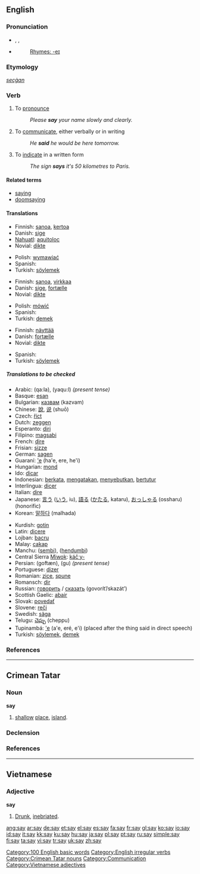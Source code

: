 {{wikipedia}}
==English==

{{rank|am|way|even|123|say|well|many|work}}

===Pronunciation===
*{{AHD|sā}}, {{IPA|/seɪ/}}, {{SAMPA|/seI/}}
*{{audio|en-us-say.ogg|Audio (US)}}
*: [[Rhymes:English:-eɪ|Rhymes: -eɪ]]

===Etymology===
{{OE.}} ''[[secġan]]''

===Verb===
{{en-verb|says|saying|said}}

# To [[pronounce]]
#: ''Please '''say''' your name slowly and clearly.''
# To [[communicate]], either verbally or in writing
#: ''He '''said''' he would be here tomorrow.''
# To [[indicate]] in a written form
#: ''The sign '''says''' it's 50 kilometres to Paris.''

====Related terms====
*[[saying]]
*[[doomsaying]]

====Translations====
{{trans-top|To pronounce}}
*Finnish: [[sanoa]], [[kertoa]]
*Danish: [[sige]]
*[[Nahuatl]]: [[aquitoloc]]
*Novial: [[dikte]]
{{trans-mid}}
*Polish: [[wymawiać]]
*Spanish: {{trad|es|decir}}
*Turkish: [[söylemek]]
{{trans-bottom}}

{{trans-top|To communicate verbally or in writing}}
*Finnish: [[sanoa]], [[virkkaa]]
*Danish: [[sige]], [[fortælle]]
*Novial: [[dikte]]
{{trans-mid}}
*Polish: [[mówić]]
*Spanish: {{trad|es|decir}}
*Turkish: [[demek]]
{{trans-bottom}}

{{trans-top|To indicate in a written form}}
*Finnish: [[näyttää]]
*Danish: [[fortælle]]
*Novial: [[dikte]]
{{trans-mid}}
*Spanish: {{trad|es|decir}}
*Turkish: [[söylemek]]
{{trans-bottom}}

=====Translations to be checked=====
{{top}}
*Arabic: {{ARchar|[[قال]]}} (qa:la), {{ARchar|[[يقول|يَقول]]}} (yaqu:l) ''(present tense)''
*Basque: [[esan]]
*Bulgarian: [[казвам]] (kazvam)
*Chinese: [[說]], [[说]] (shuō)
*Czech: [[říct]]
*Dutch: [[zeggen]]
*Esperanto: [[diri]]
*Filipino: [[magsabi]]
*French: [[dire]]
*Frisian: [[sizze]]
*German: [[sagen]]
*Guaraní: [['e]] (ha'e, ere, he'i)
*Hungarian: [[mond]]
*Ido: [[dicar]]
*Indonesian: [[kata|berkata]], [[kata|mengatakan]], [[sebut|menyebutkan]], [[tutur|bertutur]]
*Interlingua: [[dicer]]
*Italian: [[dire]]
*Japanese: [[言う]] ([[いう]], iu), [[語る]] ([[かたる]], kataru), [[おっしゃる]] (ossharu) (honorific)
*Korean: [[말하다]] (malhada)
{{mid}}
*Kurdish: [[gotin]]
*Latin: [[dicere]]
*Lojban: [[bacru]]
*Malay: [[cakap]]
*Manchu: ([[sembi]]), ([[hendumbi]])
*Central Sierra [[Miwok]]: [[káčˑy-]]
*Persian: {{FAchar|[[گفتن|گُفتَن]]}} (goftæn), {{FAchar|[[گو]]}} (gu) ''(present tense)''
*Portuguese: [[dizer]]
*Romanian: [[zice]], [[spune]]
*Romansch: [[dir]]
*Russian: [[говорить]] / [[сказать]] (govorít’/skazát’)
*Scottish Gaelic: [[abair]]
*Slovak: [[povedať]]
*Slovene: [[reči]]
*Swedish: [[säga]]
*Telugu: [[చెప్పు]] (cheppu)
*Tupinambá: [['e]] (a'e, eré, e'i) (placed after the thing said in direct speech)
*Turkish: [[söylemek]], [[demek]]
{{bottom}}

===References===
{{R:Century 1911}}
{{R:Webster 1913}}

[[Category:100 English basic words]]
[[Category:English irregular verbs]]

----

==Crimean Tatar==

===Noun===
'''say'''

# [[shallow]] [[place]], [[island]].

===Declension===
{{crh-latin-noun|nıñ|ga|nı|da|dan}}

===References===
{{R:Useinov-Mireev 2002}}

[[Category:Crimean Tatar nouns]]

----

==Vietnamese==

===Adjective===
'''say'''

# [[drunk|Drunk]], [[inebriated]].

[[Category:Communication]]
[[Category:Vietnamese adjectives]]

[[ang:say]]
[[ar:say]]
[[de:say]]
[[et:say]]
[[el:say]]
[[es:say]]
[[fa:say]]
[[fr:say]]
[[gl:say]]
[[ko:say]]
[[io:say]]
[[id:say]]
[[it:say]]
[[kk:say]]
[[ku:say]]
[[hu:say]]
[[ja:say]]
[[pl:say]]
[[pt:say]]
[[ru:say]]
[[simple:say]]
[[fi:say]]
[[ta:say]]
[[vi:say]]
[[tr:say]]
[[uk:say]]
[[zh:say]]